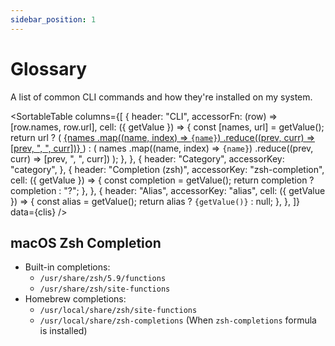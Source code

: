 ```yaml
---
sidebar_position: 1
---
```



# Glossary

A list of common CLI commands and how they're installed on my system.

<SortableTable
  columns={[
    {
      header: "CLI",
      accessorFn: (row) => [row.names, row.url],
      cell: ({ getValue }) => {
        const [names, url] = getValue();
        return url ? (
          <a href={url} target="blank" rel="noreferrer noopener">
            {names
              .map((name, index) => <code key={index}>{name}</code>)
              .reduce((prev, curr) => [prev, ", ", curr])}
          </a>
        ) : (
          names
            .map((name, index) => <code key={index}>{name}</code>)
            .reduce((prev, curr) => [prev, ", ", curr])
        );
      },
    },
    {
      header: "Category",
      accessorKey: "category",
    },
    {
      header: "Completion (zsh)",
      accessorKey: "zsh-completion",
      cell: ({ getValue }) => {
        const completion = getValue();
        return completion ? completion : "?";
      },
    },
    {
      header: "Alias",
      accessorKey: "alias",
      cell: ({ getValue }) => {
        const alias = getValue();
        return alias ? <code>{getValue()}</code> : null;
      },
    },
  ]}
  data={clis}
/>

## macOS Zsh Completion

- Built-in completions:
  - `/usr/share/zsh/5.9/functions`
  - `/usr/share/zsh/site-functions`
- Homebrew completions:
  - `/usr/local/share/zsh/site-functions`
  - `/usr/local/share/zsh-completions` (When `zsh-completions` formula is installed)
